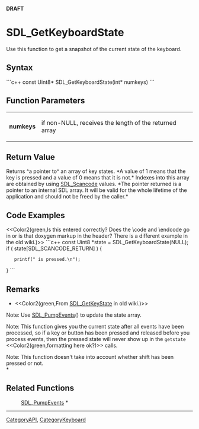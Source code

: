 <!-- pragma section-numbers off -->
<!-- pragma disable-camelcase -->
'''DRAFT'''

= SDL_GetKeyboardState =
Use this function to get a snapshot of the current state of the keyboard.


== Syntax ==
```c++
const Uint8* SDL_GetKeyboardState(int* numkeys)
```

== Function Parameters ==
{|
|'''numkeys'''
|if non-NULL, receives the length of the returned array
|}

== Return Value ==
Returns ^a pointer to^ an array of key states. *A value of 1 means that the key is pressed and a value of 0 means that it is not.*  Indexes into this array are obtained by using [[SDL_Scancode]] values.  *The pointer returned is a pointer to an internal SDL array. It will be valid for the whole lifetime of the application and should not be freed by the caller.*

== Code Examples ==
<<Color2(green,Is this entered correctly? Does the \code and \endcode go in or is that doxygen markup in the header?  There is a different example in the old wiki.)>>
```c++
const Uint8 *state = SDL_GetKeyboardState(NULL);
if ( state[SDL_SCANCODE_RETURN] ) {
    printf("<RETURN> is pressed.\n");
}
```

== Remarks ==
*<<Color2(green,From [[SDL_GetKeyState]] in old wiki.)>><br/>
Note: Use [[SDL_PumpEvents]]() to update the state array.

Note: This function gives you the current state after all events have been processed, so if a key or button has been pressed and released before you process events, then the pressed state will never show up in the <code>getstate</code> <<Color2(green,formatting here ok?)>> calls.

Note: This function doesn't take into account whether shift has been pressed or not. <br/>*

== Related Functions ==
:[[SDL_PumpEvents]] *

----
[[CategoryAPI]], [[CategoryKeyboard]]
